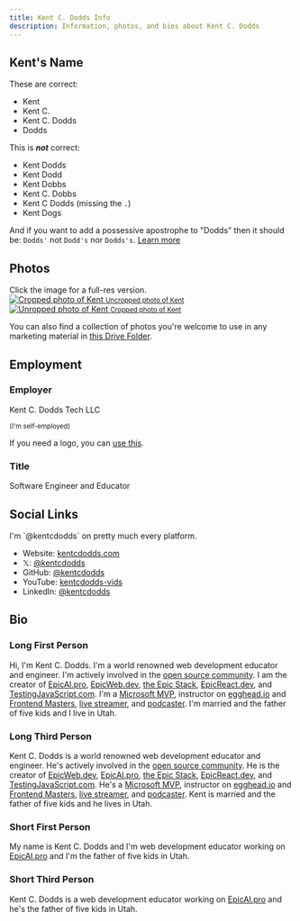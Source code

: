 ```yaml
---
title: Kent C. Dodds Info
description: Information, photos, and bios about Kent C. Dodds
---
```


## Kent's Name

These are correct:

- Kent
- Kent C.
- Kent C. Dodds
- Dodds

This is _**not**_ correct:

- Kent Dodds
- Kent Dodd
- Kent Dobbs
- Kent C. Dobbs
- Kent C Dodds (missing the `.`)
- Kent Dogs

And if you want to add a possessive apostrophe to "Dodds" then it should be:
`Dodds'` not `Dodd's` nor `Dodds's`.
[Learn more](https://www.grammarbook.com/punctuation/apostro.asp)

## Photos

<callout-muted class="aside">
	Click the image for a full-res version.
</callout-muted>

<div
	style={{
		display: 'flex',
		flexWrap: 'wrap',
		justifyContent: 'space-around',
		textAlign: 'center',
	}}
>
	<div>
		<a
			target="_blank"
			rel="noreferrer noopener"
			href="https://res.cloudinary.com/kentcdodds-com/image/upload/kent/profile.jpg"
		>
			<img
				alt="Cropped photo of Kent"
				style={{ height: 200, width: 200, display: 'block', marginBottom: 4 }}
				src="https://res.cloudinary.com/kentcdodds-com/image/upload/f_auto,q_auto,dpr_2.0,h_200,ar_1:1,c_fill/kent/profile"
			/>
			<small>Uncropped photo of Kent</small>
		</a>
	</div>
	<div>
		<a
			target="_blank"
			rel="noreferrer noopener"
			href="https://res.cloudinary.com/kentcdodds-com/image/upload/kent/profile-transparent.png"
		>
			<img
				alt="Unropped photo of Kent"
				style={{ height: 200, width: 200, display: 'block', marginBottom: 4 }}
				src="https://res.cloudinary.com/kentcdodds-com/image/upload/f_auto,q_auto,dpr_2.0,h_200,ar_1:1,c_fill/kent/profile-transparent"
			/>
			<small>Cropped photo of Kent</small>
		</a>
	</div>
</div>

You can also find a collection of photos you're welcome to use in any marketing
material in
[this Drive Folder](https://drive.google.com/drive/folders/1C-AU-aYcBiCi-CgtY_Qau05U2m9ioYcR?usp=sharing).

## Employment

### Employer

Kent C. Dodds Tech LLC

<small>(I'm self-employed)</small>

If you need a logo, you can
[use this](https://res.cloudinary.com/kentcdodds-com/image/upload/kentcdodds.com/misc/kody.png).

### Title

Software Engineer and Educator

## Social Links

<callout-muted class="aside">
	I'm `@kentcdodds` on pretty much every platform.
</callout-muted>

- Website: [kentcdodds.com](https://kentcdodds.com)
- 𝕏: [@kentcdodds](https://x.com/kentcdodds)
- GitHub: [@kentcdodds](https://github.com/kentcdodds)
- YouTube: [kentcdodds-vids](https://www.youtube.com/c/kentcdodds-vids)
- LinkedIn: [@kentcdodds](https://www.linkedin.com/in/kentcdodds)

## Bio

### Long First Person

Hi, I'm Kent C. Dodds. I'm a world renowned web development educator and
engineer. I'm actively involved in the
[open source community](https://github.com/kentcdodds). I am the creator of
[EpicAI.pro](https://epicai.pro),
[EpicWeb.dev](https://epicweb.dev),
[the Epic Stack](https://epicweb.dev/epic-stack),
[EpicReact.dev](https://epicreact.dev), and
[TestingJavaScript.com](https://testingjavascript.com). I'm a
[Microsoft MVP](https://kcd.im/mvp), instructor on
[egghead.io](https://kcd.im/egghead) and [Frontend Masters](https://kcd.im/fem),
[live streamer](https://www.youtube.com/c/kentcdodds-vids),
and [podcaster](https://kentcdodds.com/calls). I'm married and the father of
five kids and I live in Utah.

### Long Third Person

Kent C. Dodds is a world renowned web development educator and engineer. He's
actively involved in the [open source community](https://github.com/kentcdodds).
He is the creator of [EpicWeb.dev](https://epicweb.dev),
[EpicAI.pro](https://epicai.pro),
[the Epic Stack](https://epicweb.dev/epic-stack),
[EpicReact.dev](https://epicreact.dev), and
[TestingJavaScript.com](https://testingjavascript.com). He's a
[Microsoft MVP](https://kcd.im/mvp), instructor on
[egghead.io](https://kcd.im/egghead) and [Frontend Masters](https://kcd.im/fem),
[live streamer](https://www.youtube.com/c/kentcdodds-vids),
and [podcaster](https://kentcdodds.com/calls). Kent is married and the father
of five kids and he lives in Utah.

### Short First Person

My name is Kent C. Dodds and I'm web development educator working on
[EpicAI.pro](https://epicai.pro) and I'm the father of five kids in Utah.

### Short Third Person

Kent C. Dodds is a web development educator working on
[EpicAI.pro](https://epicai.pro) and he's the father of five kids in Utah.
